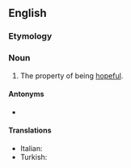 ==English==

===Etymology===
{{suffix|hopeful|ness|lang=en}}

===Noun===
{{en-noun|-|es}}

# The property of being [[hopeful]].

====Antonyms====
* {{l|en|hopelessness}}

====Translations====
{{trans-top|property of being hopeful}}
* Italian: {{t|it|speranzosità|f}}
* Turkish: {{t|tr|umutluluk}}
{{trans-mid}}
{{trans-bottom}}
